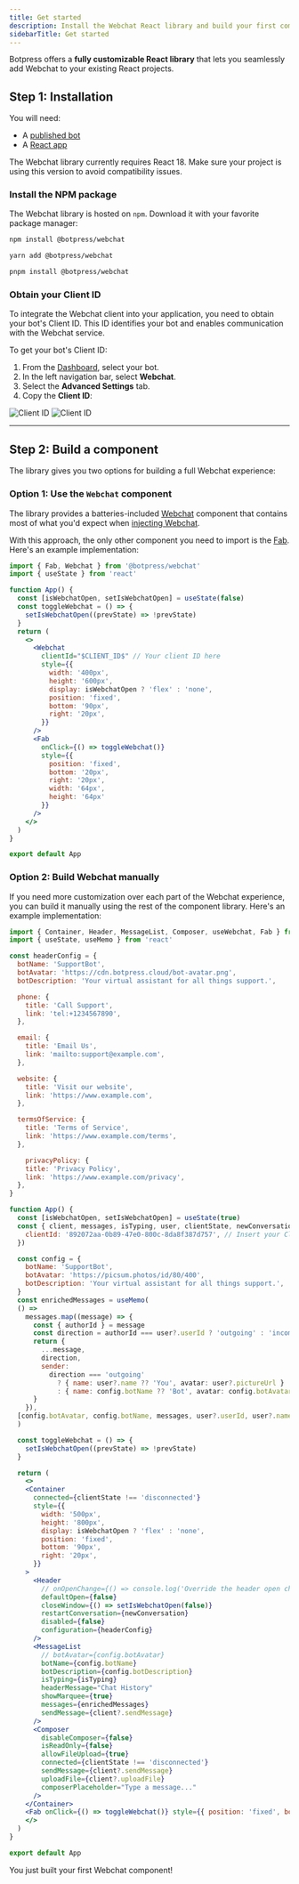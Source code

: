```yaml
---
title: Get started
description: Install the Webchat React library and build your first component.
sidebarTitle: Get started
---
```


Botpress offers a **fully customizable React library** that lets you seamlessly add Webchat to your existing React projects.

## Step 1: Installation

<Info>
  You will need:

  - A [published bot](/learn/get-started/quick-start)
  - A [React app](https://react.dev/learn/installation)
</Info>

<Note>
  The Webchat library currently requires React 18. Make sure your project is using this version to avoid compatibility
  issues.
</Note>

### Install the NPM package

The Webchat library is hosted on `npm`. Download it with your favorite package manager:

  <CodeGroup>

  ```bash npm
  npm install @botpress/webchat
  ```

```bash yarn
yarn add @botpress/webchat
```

```bash pnpm
pnpm install @botpress/webchat
```

  </CodeGroup>

### Obtain your Client ID

To integrate the Webchat client into your application, you need to obtain your bot's Client ID.
This ID identifies your bot and enables communication with the Webchat service.

To get your bot's Client ID:

1. From the [Dashboard](/learn/get-started/dashboard/), select your bot.
2. In the left navigation bar, select **Webchat**.
3. Select the **Advanced Settings** tab.
4. Copy the **Client ID**:

  <Frame>
    <img
      alt="Client ID"
      className="block dark:hidden"
      src="./assets/client-id.png"
    />
    <img
      alt="Client ID"
      className="hidden dark:block"
      src="./assets/client-id-dark.png"
    />
  </Frame>

---

## Step 2: Build a component

The library gives you two options for building a full Webchat experience:

### Option 1: Use the `Webchat` component

The library provides a batteries-included [Webchat](/webchat/react-library/components/webchat) component that contains most of what you'd expect when [injecting Webchat](/webchat/get-started/quick-start).

With this approach, the only other component you need to import is the [Fab](/webchat/react-library/components/fab). Here's an example implementation:

``` jsx App.jsx expandable
import { Fab, Webchat } from '@botpress/webchat'
import { useState } from 'react'

function App() {
  const [isWebchatOpen, setIsWebchatOpen] = useState(false)
  const toggleWebchat = () => {
    setIsWebchatOpen((prevState) => !prevState)
  }
  return (
    <>
      <Webchat
        clientId="$CLIENT_ID$" // Your client ID here
        style={{
          width: '400px',
          height: '600px',
          display: isWebchatOpen ? 'flex' : 'none',
          position: 'fixed',
          bottom: '90px',
          right: '20px',
        }}
      />
      <Fab
        onClick={() => toggleWebchat()}
        style={{
          position: 'fixed',
          bottom: '20px',
          right: '20px',
          width: '64px',
          height: '64px'
        }}
      />
    </>
  )
}

export default App
```

### Option 2: Build Webchat manually

If you need more customization over each part of the Webchat experience, you can build it manually using the rest of the component library. Here's an example implementation:

```jsx App.jsx expandable
import { Container, Header, MessageList, Composer, useWebchat, Fab } from '@botpress/webchat'
import { useState, useMemo } from 'react'

const headerConfig = {
  botName: 'SupportBot',
  botAvatar: 'https://cdn.botpress.cloud/bot-avatar.png',
  botDescription: 'Your virtual assistant for all things support.',

  phone: {
    title: 'Call Support',
    link: 'tel:+1234567890',
  },

  email: {
    title: 'Email Us',
    link: 'mailto:support@example.com',
  },

  website: {
    title: 'Visit our website',
    link: 'https://www.example.com',
  },

  termsOfService: {
    title: 'Terms of Service',
    link: 'https://www.example.com/terms',
  },

    privacyPolicy: {
    title: 'Privacy Policy',
    link: 'https://www.example.com/privacy',
  },
}

function App() {
  const [isWebchatOpen, setIsWebchatOpen] = useState(true)
  const { client, messages, isTyping, user, clientState, newConversation } = useWebchat({
    clientId: '892072aa-0b89-47e0-800c-8da8f387d757', // Insert your Client ID here
  })

  const config = {
    botName: 'SupportBot',
    botAvatar: 'https://picsum.photos/id/80/400',
    botDescription: 'Your virtual assistant for all things support.',
  }
  const enrichedMessages = useMemo(
  () =>
    messages.map((message) => {
      const { authorId } = message
      const direction = authorId === user?.userId ? 'outgoing' : 'incoming'
      return {
        ...message,
        direction,
        sender:
          direction === 'outgoing'
            ? { name: user?.name ?? 'You', avatar: user?.pictureUrl }
            : { name: config.botName ?? 'Bot', avatar: config.botAvatar },
      }
    }),
  [config.botAvatar, config.botName, messages, user?.userId, user?.name, user?.pictureUrl]
  )

  const toggleWebchat = () => {
    setIsWebchatOpen((prevState) => !prevState)
  }

  return (
    <>
    <Container
      connected={clientState !== 'disconnected'}
      style={{
        width: '500px',
        height: '800px',
        display: isWebchatOpen ? 'flex' : 'none',
        position: 'fixed',
        bottom: '90px',
        right: '20px',
      }}
    >
      <Header
        // onOpenChange={() => console.log('Override the header open change')}
        defaultOpen={false}
        closeWindow={() => setIsWebchatOpen(false)}
        restartConversation={newConversation}
        disabled={false}
        configuration={headerConfig}
      />
      <MessageList
        // botAvatar={config.botAvatar}
        botName={config.botName}
        botDescription={config.botDescription}
        isTyping={isTyping}
        headerMessage="Chat History"
        showMarquee={true}
        messages={enrichedMessages}
        sendMessage={client?.sendMessage}
      />
      <Composer
        disableComposer={false}
        isReadOnly={false}
        allowFileUpload={true}
        connected={clientState !== 'disconnected'}
        sendMessage={client?.sendMessage}
        uploadFile={client?.uploadFile}
        composerPlaceholder="Type a message..."
      />
    </Container>
    <Fab onClick={() => toggleWebchat()} style={{ position: 'fixed', bottom: '20px', right: '20px', width: '64px', height: '64px' }}/>
    </>
  )
}

export default App
```

<Check>
  You just built your first Webchat component!
</Check>
